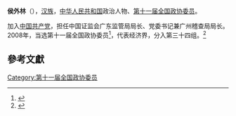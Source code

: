 '''侯外林'''（{{bd|1962年||}}），[[汉族|汉族]]，[[中华人民共和国|中华人民共和国]]政治人物、[[第十一届全国政协委员|第十一届全国政协委员]]。

加入[[中国共产党|中国共产党]]，担任中国证监会广东监管局局长、党委书记兼广州稽查局局长。2008年，当选第十一届全国政协委员<ref>{{cite news|title=第十一届全国政协委员名单|url=http://www.indaa.com.cn/zt/2009qglh/zxzs/200903/t20090303_127573.html|accessdate=2013-04-09|newspaper=新华社北京1月25日电 中国人民政治协商会议第十一届全国委员会委员名单(共2237人，2008年1月25日政协第十届全国委员会常务委员会第二十次会议通过)|date=2008年1月25日|deadurl=yes|archiveurl=https://web.archive.org/web/20130928014403/http://www.indaa.com.cn/zt/2009qglh/zxzs/200903/t20090303_127573.html|archivedate=2013年9月28日}}</ref>，代表经济界，分入第三十四组。<ref>{{cite news|title=全国政协信息-侯外林|url=http://www.cppcc.gov.cn/CMS/wylibary/showJcwyxtInfoWylibary.action?tabJcwyxt.guid=11W0012620&wytype=wjwy|accessdate=2013-04-11|newspaper=全国政协委员会|archive-date=2019-03-13|archive-url=https://web.archive.org/web/20190313082817/http://www.cppcc.gov.cn/CMS/wylibary/showJcwyxtInfoWylibary.action?tabJcwyxt.guid=11W0012620&wytype=wjwy}}</ref>

==參考文獻==
{{reflist}}
{{中国政治人物小作品}}

[[Category:第十一届全国政协委员|Category:第十一届全国政协委员]]